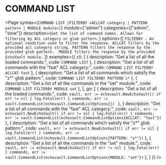 # COMMAND LIST

<Page 
  syntax={`COMMAND LIST [FILTERBY <ACLCAT category | PATTERN pattern | MODULE module>]`}
  module={"admin"}
  categories={["admin", "slow"]}
  description={`Get the list of command names. Allows for filtering by ACL category or glob pattern.`}
  options={[
    `FILTERBY - An optional condition used to filter the response. ACLCAT filters by the provided acl
    category string. PATTERN filters the response by the provided glob pattern. 
    MODULE filters the response by the provided EchoVault module.`
  ]}
  examples={{
    cli: [
      { 
        description: "Get a list of all the loaded commands:", 
        code: `COMMAND LIST` 
      },
      { 
        description: "Get a list of all commands with the \"fast\" ACL category:", 
        code: `COMMAND LIST FILTERBY ACLCAT fast` 
      },
      { 
        description: "Get a list of all commands which satisfy the \"z*\" glob pattern:", 
        code: `COMMAND LIST FILTERBY PATTERN z*` 
      },
      { 
        description: "Get a list of all the commands in the \"set\" module:", 
        code: `COMMAND LIST FILTERBY MODULE set` 
      },
    ],
    go: [
      {
        description: "Get a list of all the loaded commands:", 
        code: `vault, err := echovault.NewEchoVault()
if err != nil {
  log.Fatal(err)
}
commands, err := vault.CommandList(echovault.CommandListOptions{})
`
      },
      {
        description: "Get a list of all commands with the \"fast\" ACL category:", 
        code: `vault, err := echovault.NewEchoVault()
if err != nil {
  log.Fatal(err)
}
commands, err := vault.CommandList(echovault.CommandListOptions{ACLCAT: "fast"})`
      },
      {
        description: "Get a list of all commands which satisfy the \"z*\" glob pattern:", 
        code: `vault, err := echovault.NewEchoVault()
if err != nil {
  log.Fatal(err)
}
commands, err := vault.CommandList(echovault.CommandListOptions{PATTERN: "z*"})`
      },
      {
        description: "Get a list of all the commands in the \"set\" module:", 
        code: `vault, err := echovault.NewEchoVault()
if err != nil {
  log.Fatal(err)
}
commands, err := vault.CommandList(echovault.CommandListOptions{MODULE: "set"})`
      },
    ]
  }}
/>